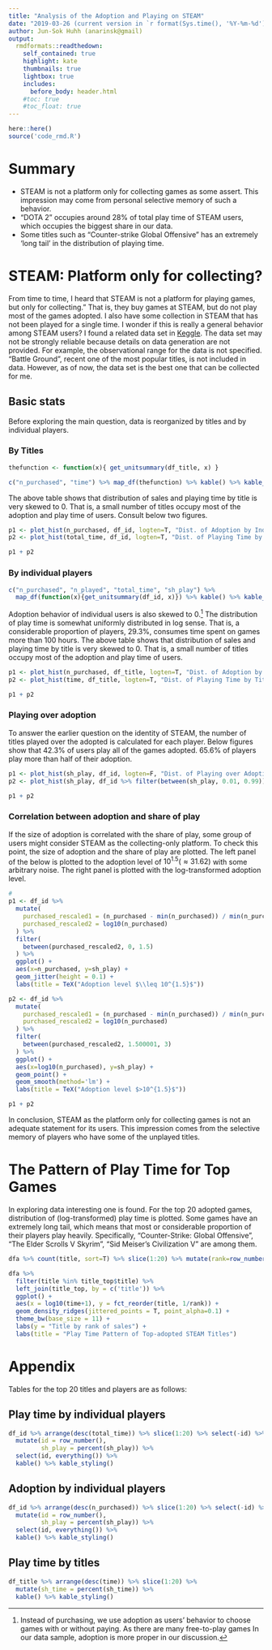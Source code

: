 ```yaml
---
title: "Analysis of the Adoption and Playing on STEAM"
date: "2019-03-26 (current version in `r format(Sys.time(), '%Y-%m-%d')`)"
author: Jun-Sok Huhh (anarinsk@gmail)
output:
  rmdformats::readthedown:
    self_contained: true
    highlight: kate
    thumbnails: true 
    lightbox: true 
    includes: 
      before_body: header.html
    #toc: true
    #toc_float: true
---
```


```r
here::here()
source('code_rmd.R')
```

# Summary 

- STEAM is not a platform only for collecting games as some assert. This impression may come from personal selective memory of such a behavior. 
- "DOTA 2" occupies around 28% of total play time of STEAM users, which occupies the biggest share in our data. 
- Some titles such as "Counter-strike Global Offensive" has an extremely 'long tail' in the distribution of playing time. 

# STEAM: Platform only for collecting? 

From time to time, I heard that STEAM is not a platform for playing games, but only for collecting." That is, they buy games at STEAM, but do not play most of the games adopted. I also have some collection in STEAM that has not been played for a single time. I wonder if this is really a general behavior among STEAM users?
I found a related data set in [Keggle](https://www.kaggle.com/tamber/steam-video-games). The data set may not be strongly reliable because details on data generation are not provided. For example, the observational range for the data is not specified. "Battle Ground", recent one of the most popular titles, is not included in data. However, as of now, the data set is the best one that can be collected for me.

## Basic stats 

Before exploring the main question, data is reorganized by titles and by individual players.

### By Titles

```r
thefunction <- function(x){ get_unitsummary(df_title, x) }

c("n_purchased", "time") %>% map_df(thefunction) %>% kable() %>% kable_styling()
```


The above table shows that distribution of sales and playing time by title is very skewed to 0. That is, a small number of titles occupy most of the adoption and play time of users. Consult below two figures. 

```r
p1 <- plot_hist(n_purchased, df_id, logten=T, "Dist. of Adoption by Individual Players")
p2 <- plot_hist(total_time, df_id, logten=T, "Dist. of Playing Time by Individual Players")

p1 + p2
```


### By individual players 

```r
c("n_purchased", "n_played", "total_time", "sh_play") %>% 
  map_df(function(x){get_unitsummary(df_id, x)}) %>% kable() %>% kable_styling()
```

Adoption behavior of individual users is also skewed to 0.[^adoption] The distribution of play time is somewhat uniformly distributed in log sense. That is, a considerable proportion of players, 29.3%, consumes time spent on games more than 100 hours. The above table shows that distribution of sales and playing time by title is very skewed to 0. That is, a small number of titles occupy most of the adoption and play time of users.

[^adoption]: Instead of purchasing, we use adoption as users' behavior to choose games with or without paying. As there are many free-to-play games In our data sample, adoption is more proper in our discussion. 

```r
p1 <- plot_hist(n_purchased, df_title, logten=T, "Dist. of Adoption by Title")
p2 <- plot_hist(time, df_title, logten=T, "Dist. of Playing Time by Title")

p1 + p2
```

### Playing over adoption

To answer the earlier question on the identity of STEAM, the number of titles played over the adopted is calculated for each player. Below figures show that 42.3% of users play all of the games adopted. 65.6% of players play more than half of their adoption.  

```r
p1 <- plot_hist(sh_play, df_id, logten=F, "Dist. of Playing over Adoption I")
p2 <- plot_hist(sh_play, df_id %>% filter(between(sh_play, 0.01, 0.99)), logten=F, "Dist. of Playing over Adoption II")

p1 + p2
```

### Correlation between adoption and share of play

If the size of adoption is correlated with the share of play, some group of users might consider STEAM as the collecting-only platform. To check this point, the size of adoption and the share of play are plotted. The left panel of the below is plotted to the adoption level of $10^{1.5}(\approx 31.62)$ with some arbitrary noise. The right panel is plotted with the log-transformed adoption level. 

```r
#
p1 <- df_id %>% 
  mutate(
    purchased_rescaled1 = (n_purchased - min(n_purchased)) / min(n_purchased), 
    purchased_rescaled2 = log10(n_purchased)
  ) %>% 
  filter(
    between(purchased_rescaled2, 0, 1.5)
  ) %>% 
  ggplot() + 
  aes(x=n_purchased, y=sh_play) +
  geom_jitter(height = 0.1) + 
  labs(title = TeX("Adoption level $\\leq 10^{1.5}$"))

p2 <- df_id %>% 
  mutate(
    purchased_rescaled1 = (n_purchased - min(n_purchased)) / min(n_purchased), 
    purchased_rescaled2 = log10(n_purchased)
  ) %>% 
  filter(
    between(purchased_rescaled2, 1.500001, 3)
  ) %>% 
  ggplot() + 
  aes(x=log10(n_purchased), y=sh_play) +
  geom_point() + 
  geom_smooth(method='lm') + 
  labs(title = TeX("Adoption level $>10^{1.5}$"))

p1 + p2
```

In conclusion, STEAM as the platform only for collecting games is not an adequate statement for its users. This impression comes from the selective memory of players who have some of the unplayed titles.

# The Pattern of Play Time for Top Games 

In exploring data interesting one is found. For the top 20 adopted games, distribution of (log-transformed) play time is plotted. Some games have an extremely long tail, which means that most or considerable proportion of their players play heavily. Specifically, "Counter-Strike: Global Offensive", "The Elder Scrolls V Skyrim", "Sid Meiser's Civilization V" are among them.

```r
dfa %>% count(title, sort=T) %>% slice(1:20) %>% mutate(rank=row_number()) %>% select(-n) -> title_top

dfa %>% 
  filter(title %in% title_top$title) %>% 
  left_join(title_top, by = c('title')) %>% 
  ggplot() +
  aes(x = log10(time+1), y = fct_reorder(title, 1/rank)) +
  geom_density_ridges(jittered_points = T, point_alpha=0.1) +
  theme_bw(base_size = 11) +
  labs(y = "Title by rank of sales") + 
  labs(title = "Play Time Pattern of Top-adopted STEAM Titles")
```

# Appendix 

Tables for the top 20 titles and players are as follows: 

## Play time by individual players 

```r
df_id %>% arrange(desc(total_time)) %>% slice(1:20) %>% select(-id) %>% 
  mutate(id = row_number(), 
         sh_play = percent(sh_play)) %>% 
  select(id, everything()) %>% 
  kable() %>% kable_styling()
```


## Adoption by individual players 

```r
df_id %>% arrange(desc(n_purchased)) %>% slice(1:20) %>% select(-id) %>% 
  mutate(id = row_number(), 
         sh_play = percent(sh_play)) %>% 
  select(id, everything()) %>%  
  kable() %>% kable_styling()
```


## Play time by titles 

```r
df_title %>% arrange(desc(time)) %>% slice(1:20) %>% 
  mutate(sh_time = percent(sh_time)) %>% 
  kable() %>% kable_styling()
```